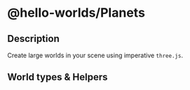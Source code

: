 
# @hello-worlds/Planets <Badge project="@hello-worlds/planets" />

## Description

Create large worlds in your scene using imperative `three.js`.

## World types & Helpers

<br />
<Cards>
  <Card title="Flat Worlds" href="/libraries/planets/flatWorld"></Card>
  <Card title="Planet" href="/libraries/planets/planet"></Card>
  <Card title="Ring Worlds" href="/libraries/planets/ringWorld"></Card>
  <Card title="Noise" href="/libraries/planets/noise"></Card>
</Cards>
